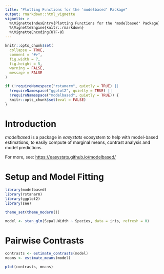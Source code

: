 ```yaml
---
title: "Plotting Functions for the 'modelbased' Package"
output: rmarkdown::html_vignette
vignette: >
  %\VignetteIndexEntry{Plotting Functions for the 'modelbased' Package}
  %\VignetteEngine{knitr::rmarkdown}
  %\VignetteEncoding{UTF-8}
---
```


```r
knitr::opts_chunk$set(
  collapse = TRUE,
  comment = "#>",
  fig.width = 7,
  fig.height = 5,
  warning = FALSE,
  message = FALSE
)

if (!requireNamespace("rstanarm", quietly = TRUE) ||
  !requireNamespace("ggplot2", quietly = TRUE) ||
  !requireNamespace("modelbased", quietly = TRUE)) {
  knitr::opts_chunk$set(eval = FALSE)
}
```

# Introduction

*modelbased* is a package in *easystats* ecosystem to help with model-based estimations, to easily compute of marginal means, contrast analysis and model predictions.

For more, see: <https://easystats.github.io/modelbased/>

# Setup and Model Fitting

```r
library(modelbased)
library(rstanarm)
library(ggplot2)
library(see)

theme_set(theme_modern())

model <- stan_glm(Sepal.Width ~ Species, data = iris, refresh = 0)
```

# Pairwise Contrasts

```r
contrasts <- estimate_contrasts(model)
means <- estimate_means(model)

plot(contrasts, means)
```
